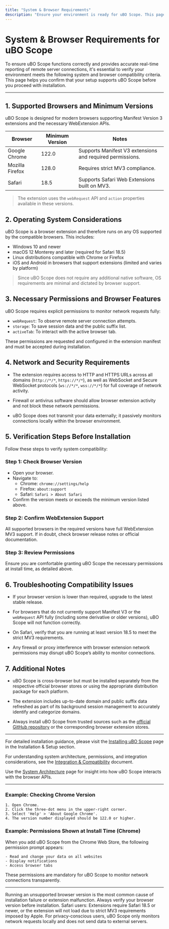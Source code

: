 ```yaml
---
title: "System & Browser Requirements"
description: "Ensure your environment is ready for uBO Scope. This page lists supported browsers, version requirements, and any operating system considerations, so you can verify compatibility before installation."
---
```


# System & Browser Requirements for uBO Scope

To ensure uBO Scope functions correctly and provides accurate real-time reporting of remote server connections, it's essential to verify your environment meets the following system and browser compatibility criteria. This page helps you confirm that your setup supports uBO Scope before you proceed with installation.

---

## 1. Supported Browsers and Minimum Versions

uBO Scope is designed for modern browsers supporting Manifest Version 3 extensions and the necessary WebExtension APIs.

| Browser        | Minimum Version | Notes                          |
| -------------- | --------------- | ------------------------------|
| Google Chrome  | 122.0           | Supports Manifest V3 extensions and required permissions.
| Mozilla Firefox| 128.0           | Requires strict MV3 compliance.
| Safari         | 18.5            | Supports Safari Web Extensions built on MV3.

> The extension uses the `webRequest` API and `action` properties available in these versions.

## 2. Operating System Considerations

uBO Scope is a browser extension and therefore runs on any OS supported by the compatible browsers. This includes:

- Windows 10 and newer
- macOS 12 Monterey and later (required for Safari 18.5)
- Linux distributions compatible with Chrome or Firefox
- iOS and Android in browsers that support extensions (limited and varies by platform)

> Since uBO Scope does not require any additional native software, OS requirements are minimal and dictated by browser support.

## 3. Necessary Permissions and Browser Features

uBO Scope requires explicit permissions to monitor network requests fully:

- `webRequest`: To observe remote server connection attempts.
- `storage`: To save session data and the public suffix list.
- `activeTab`: To interact with the active browser tab.

These permissions are requested and configured in the extension manifest and must be accepted during installation.

## 4. Network and Security Requirements

- The extension requires access to HTTP and HTTPS URLs across all domains (`http://*/*`, `https://*/*`), as well as WebSocket and Secure WebSocket protocols (`ws://*/*`, `wss://*/*`) for full coverage of network activity.

- Firewall or antivirus software should allow browser extension activity and not block these network permissions.

- uBO Scope does not transmit your data externally; it passively monitors connections locally within the browser environment.

## 5. Verification Steps Before Installation

Follow these steps to verify system compatibility:

### Step 1: Check Browser Version

- Open your browser.
- Navigate to:
  - Chrome: `chrome://settings/help`
  - Firefox: `about:support`
  - Safari: `Safari > About Safari`
- Confirm the version meets or exceeds the minimum version listed above.

### Step 2: Confirm WebExtension Support

All supported browsers in the required versions have full WebExtension MV3 support. If in doubt, check browser release notes or official documentation.

### Step 3: Review Permissions

Ensure you are comfortable granting uBO Scope the necessary permissions at install time, as detailed above.

## 6. Troubleshooting Compatibility Issues

- If your browser version is lower than required, upgrade to the latest stable release.

- For browsers that do not currently support Manifest V3 or the `webRequest` API fully (including some derivative or older versions), uBO Scope will not function correctly.

- On Safari, verify that you are running at least version 18.5 to meet the strict MV3 requirements.

- Any firewall or proxy interference with browser extension network permissions may disrupt uBO Scope’s ability to monitor connections.

## 7. Additional Notes

- uBO Scope is cross-browser but must be installed separately from the respective official browser stores or using the appropriate distribution package for each platform.

- The extension includes up-to-date domain and public suffix data refreshed as part of its background session management to accurately identify and categorize domains.

- Always install uBO Scope from trusted sources such as the [official GitHub repository](https://github.com/gorhill/uBO-Scope) or the corresponding browser extension stores.

---

For detailed installation guidance, please visit the [Installing uBO Scope](./installing-ubo-scope) page in the Installation & Setup section.

For understanding system architecture, permissions, and integration considerations, see the [Integration & Compatibility](../../overview/architecture-features/integration-overview) document.

Use the [System Architecture](../../overview/architecture-features/system-architecture) page for insight into how uBO Scope interacts with the browser APIs.

---

### Example: Checking Chrome Version

```plaintext
1. Open Chrome.
2. Click the three-dot menu in the upper-right corner.
3. Select 'Help' > 'About Google Chrome'.
4. The version number displayed should be 122.0 or higher.
```

### Example: Permissions Shown at Install Time (Chrome)

When you add uBO Scope from the Chrome Web Store, the following permission prompt appears:

```plaintext
- Read and change your data on all websites
- Display notifications
- Access browser tabs
```

These permissions are mandatory for uBO Scope to monitor network connections transparently.

---

<Tip>
Running an unsupported browser version is the most common cause of installation failure or extension malfunction. Always verify your browser version before installation.
</Tip>

<Warning>
Safari users: Extensions require Safari 18.5 or newer, or the extension will not load due to strict MV3 requirements imposed by Apple.
</Warning>

<Info>
For privacy-conscious users, uBO Scope only monitors network requests locally and does not send data to external servers.
</Info>
